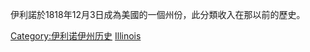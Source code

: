 伊利諾於1818年12月3日成為美國的一個州份，此分類收入在那以前的歷史。

[[Category:伊利诺伊州历史|Category:伊利诺伊州历史]]
[[Category:建国前美国各州的历史|Illinois]]